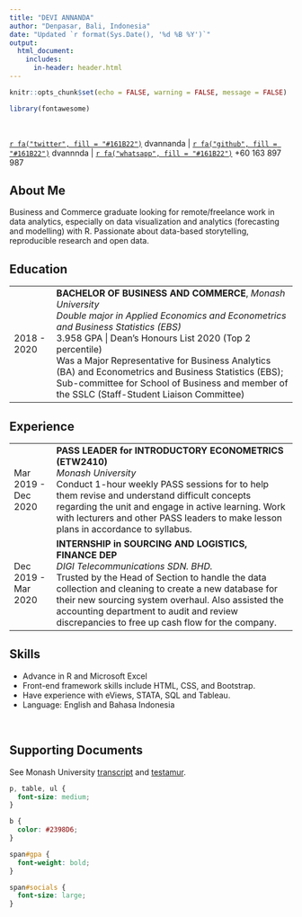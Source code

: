 ```yaml
---
title: "DEVI ANNANDA"
author: "Denpasar, Bali, Indonesia"
date: "Updated `r format(Sys.Date(), '%d %B %Y')`"
output:
  html_document:
    includes:
      in-header: header.html
---
```


```r
knitr::opts_chunk$set(echo = FALSE, warning = FALSE, message = FALSE)

library(fontawesome)
```

<br>

<span id="socials">[`r fa("twitter", fill = "#161B22")`](https://twitter.com/dvannanda) dvannanda | 
[`r fa("github", fill = "#161B22")`](https://github.com/dvannanda) dvannnda | 
[`r fa("whatsapp", fill = "#161B22")`](https://wa.me/60163897987) +60 163 897 987</span>

## About Me

Business and Commerce graduate looking for remote/freelance work in data analytics, especially on data visualization and analytics (forecasting and modelling) with R. Passionate about data-based storytelling, reproducible research and open data. 

## Education

<table class="table table-borderless">
  <tbody>
    <tr>
      <td style="width: 15%">2018 - 2020</td>
      <td><b>BACHELOR OF BUSINESS AND COMMERCE</b>, <em>Monash University</em>
        <br><em>Double major in Applied Economics and Econometrics and Business Statistics (EBS)</em>
        <br><span id="gpa">3.958 GPA | Dean’s Honours List 2020 (Top 2 percentile)</span>
        <br>Was a Major Representative for Business Analytics (BA) and Econometrics and Business Statistics (EBS); Sub-committee for School of Business and member of the SSLC (Staff-Student Liaison Committee)
      </td>
    </tr>
  </tbody>
</table>

## Experience

<table class="table table-borderless">
  <tbody>
    <tr>
      <td style="width: 15%">Mar 2019 - Dec 2020</td>
      <td><b>PASS LEADER for INTRODUCTORY ECONOMETRICS (ETW2410)</b>
        <br><em>Monash University</em>
        <br>Conduct 1-hour weekly PASS sessions for to help them revise and understand difficult concepts regarding the unit and engage in active learning. Work with lecturers and other PASS leaders to make lesson plans in accordance to syllabus. 
      </td>
    </tr>
    <tr>
      <td>Dec 2019 - Mar 2020</td>
      <td><b>INTERNSHIP in SOURCING AND LOGISTICS, FINANCE DEP</b>
        <br><em>DIGI Telecommunications SDN. BHD.</em> 
        <br>Trusted by the Head of Section to handle the data collection and cleaning to create a new database for their new sourcing system overhaul. Also assisted the accounting department to audit and review discrepancies to free up cash flow for the company.
      </td>
    </tr>
  </tbody>
</table>

## Skills

- Advance in R and Microsoft Excel
- Front-end framework skills include HTML, CSS, and Bootstrap.
- Have experience with eViews, STATA, SQL and Tableau. 
- Language: English and Bahasa Indonesia

<br>

## Supporting Documents

See Monash University [transcript](https://www.myequals.net/sharelink/db53a623-6911-424d-b93d-6f75b5a5edfd/c7522f97-c7df-4dc1-840f-75f2701a3038) and [testamur](https://www.myequals.net/sharelink/e274ee91-dc9e-49ca-b622-f23b9f159ddf/2c23a82d-e53c-4ebc-9af1-7d04ef151bab). 


```css
p, table, ul {
  font-size: medium;
}

b {
  color: #2398D6;
}

span#gpa {
  font-weight: bold;
}

span#socials {
  font-size: large;
}
```


